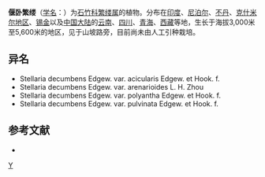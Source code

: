 {{Speciesbox
| taxon = Stellaria(植物) decumbens
| binomial_authority = Edgew.
| subdivision_ranks =[[变种|变种]]
| subdivision =
* 偃卧繁缕 ''S. d.'' var. ''decumbens''
* [[垫状偃卧繁缕|垫状偃卧繁缕]] ''S. d.'' var. ''pulvinata''
* [[错那繁缕|错那繁缕]] ''S. d.'' var. ''arenarioides''
* [[多花偃卧繁缕|多花偃卧繁缕]] ''S. d.'' var. ''polyantha''
}}

'''偃卧繁缕'''（[[学名|学名]]：{{lang|la|''Stellaria decumbens''}}）为[[石竹科|石竹科]][[繁缕属|繁缕属]]的植物。分布在[[印度|印度]]、[[尼泊尔|尼泊尔]]、[[不丹|不丹]]、[[克什米尔地区|克什米尔地区]]、[[锡金|锡金]]以及[[中国大陆|中国大陆]]的[[云南|云南]]、[[四川|四川]]、[[青海|青海]]、[[西藏|西藏]]等地，生长于海拔3,000米至5,600米的地区，见于山坡路旁，目前尚未由人工引种栽培。

== 异名 ==
* Stellaria decumbens Edgew. var. acicularis Edgew. et Hook. f.
* Stellaria decumbens Edgew. var. arenarioides L. H. Zhou
* Stellaria decumbens Edgew. var. polyantha Edgew. et Hook. f.
* Stellaria decumbens Edgew. var. pulvinata Edgew. et Hook. f.

== 参考文献 ==
<div class="references-small">
* {{cite web| url =http://www.bioinfo.cn/db05/KmzwSpecies.php?action=view&id=2803| title =偃卧繁缕（原变种）| work =《中国高等植物数据库全库》| publisher =中国科学院微生物研究所| author =昆明植物研究所| accessdate =2009-02-23| deadurl =yes| archiveurl =https://web.archive.org/web/20160305013128/http://www.bioinfo.cn/db05/KmzwSpecies.php?action=view&id=2803| archivedate =2016-03-05}}
</div>
{{Taxonbar|from=Q10888461}}

[[Category:繁缕属|Y]]